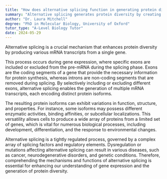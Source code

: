 ```yaml
---
title: "How does alternative splicing function in generating protein diversity?"
summary: "Alternative splicing generates protein diversity by creating different mRNA transcripts from a single gene."
author: "Dr. Laura Mitchell"
degree: "PhD in Molecular Biology, University of Oxford"
tutor_type: "A-Level Biology Tutor"
date: 2024-05-29
---
```


Alternative splicing is a crucial mechanism that enhances protein diversity by producing various mRNA transcripts from a single gene.

This process occurs during gene expression, where specific exons are included or excluded from the pre-mRNA during the splicing phase. Exons are the coding segments of a gene that provide the necessary information for protein synthesis, whereas introns are non-coding segments that are removed during splicing. By selectively including or excluding different exons, alternative splicing enables the generation of multiple mRNA transcripts, each encoding distinct protein isoforms.

The resulting protein isoforms can exhibit variations in function, structure, and properties. For instance, some isoforms may possess different enzymatic activities, binding affinities, or subcellular localizations. This versatility allows cells to produce a wide array of proteins from a limited set of genes, which is vital for numerous biological processes, including development, differentiation, and the response to environmental changes.

Alternative splicing is a tightly regulated process, governed by a complex array of splicing factors and regulatory elements. Dysregulation or mutations affecting alternative splicing can result in various diseases, such as cancer, neurodegenerative disorders, and genetic conditions. Therefore, comprehending the mechanisms and functions of alternative splicing is essential for enhancing our understanding of gene expression and the generation of protein diversity.
    